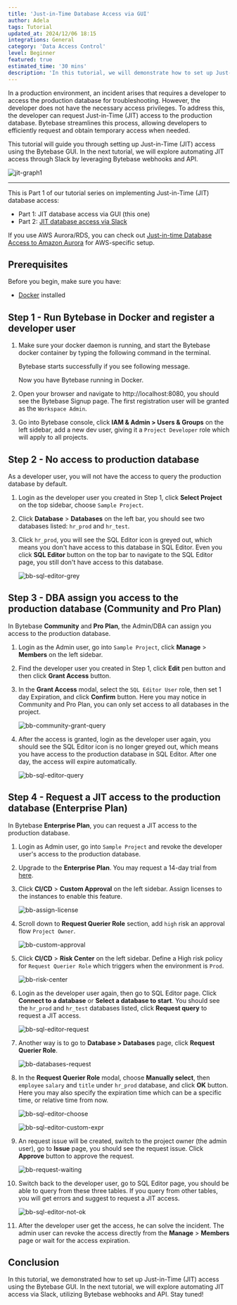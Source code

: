 ```yaml
---
title: 'Just-in-Time Database Access via GUI'
author: Adela
tags: Tutorial
updated_at: 2024/12/06 18:15
integrations: General
category: 'Data Access Control'
level: Beginner
featured: true
estimated_time: '30 mins'
description: 'In this tutorial, we will demonstrate how to set up Just-in-Time (JIT) access using the Bytebase GUI.'
---
```


In a production environment, an incident arises that requires a developer to access the production database for troubleshooting. However, the developer does not have the necessary access privileges. To address this, the developer can request Just-in-Time (JIT) access to the production database. Bytebase streamlines this process, allowing developers to efficiently request and obtain temporary access when needed.

This tutorial will guide you through setting up Just-in-Time (JIT) access using the Bytebase GUI. In the next tutorial, we will explore automating JIT access through Slack by leveraging Bytebase webhooks and API.

![jit-graph1](/content/docs/tutorials/just-in-time-database-access-part1/jit-graph1.webp)

---

This is Part 1 of our tutorial series on implementing Just-in-Time (JIT) database access:

- Part 1: JIT database access via GUI (this one)
- Part 2: [JIT database access via Slack](/tutorials/just-in-time-database-access-part2)

<HintBlock type="info">

If you use AWS Aurora/RDS, you can check out [Just-in-time Database Access to Amazon Aurora](/tutorials/just-in-time-database-access-amazon-aurora/) for AWS-specific setup.

</HintBlock>

## Prerequisites

Before you begin, make sure you have:

- [Docker](https://www.docker.com/) installed

## Step 1 - Run Bytebase in Docker and register a developer user

1. Make sure your docker daemon is running, and start the Bytebase docker container by typing the following command in the terminal.

   <IncludeBlock url="/docs/get-started/install/terminal-docker-run-volume"></IncludeBlock>

   Bytebase starts successfully if you see following message.

   <IncludeBlock url="/docs/get-started/install/terminal-startup-output-success"></IncludeBlock>

   Now you have Bytebase running in Docker.

1. Open your browser and navigate to http://localhost:8080, you should see the Bytebase Signup page. The first registration user will be granted as the `Workspace Admin`.

1. Go into Bytebase console, click **IAM & Admin > Users & Groups** on the left sidebar, add a new dev user, giving it a `Project Developer` role which will apply to all projects.

## Step 2 - No access to production database

As a developer user, you will not have the access to query the production database by default.

1. Login as the developer user you created in Step 1, click **Select Project** on the top sidebar, choose `Sample Project`.

1. Click **Database** > **Databases** on the left bar, you should see two databases listed: `hr_prod` and `hr_test`.

1. Click `hr_prod`, you will see the SQL Editor icon is greyed out, which means you don't have access to this database in SQL Editor. Even you click **SQL Editor** button on the top bar to navigate to the SQL Editor page, you still don't have access to this database.

   ![bb-sql-editor-grey](/content/docs/tutorials/just-in-time-database-access-part1/bb-sql-editor-grey.webp)

## Step 3 - DBA assign you access to the production database (Community and Pro Plan)

In Bytebase **Community** and **Pro Plan**, the Admin/DBA can assign you access to the production database.

1. Login as the Admin user, go into `Sample Project`, click **Manage** > **Members** on the left sidebar.

1. Find the developer user you created in Step 1, click **Edit** pen button and then click **Grant Access** button.

1. In the **Grant Access** modal, select the `SQL Editor User` role, then set 1 day Expiration, and click **Confirm** button. Here you may notice in Community and Pro Plan, you can only set access to all databases in the project.

   ![bb-community-grant-query](/content/docs/tutorials/just-in-time-database-access-part1/bb-community-grant-query.webp)

1. After the access is granted, login as the developer user again, you should see the SQL Editor icon is no longer greyed out, which means you have access to the production database in SQL Editor. After one day, the access will expire automatically.

   ![bb-sql-editor-query](/content/docs/tutorials/just-in-time-database-access-part1/bb-sql-editor-query.webp)

## Step 4 - Request a JIT access to the production database (Enterprise Plan)

In Bytebase **Enterprise Plan**, you can request a JIT access to the production database.

1. Login as Admin user, go into `Sample Project` and revoke the developer user's access to the production database.

1. Upgrade to the **Enterprise Plan**. You may request a 14-day trial from [here](https://www.bytebase.com/contact-us/).

1. Click **CI/CD** > **Custom Approval** on the left sidebar. Assign licenses to the instances to enable this feature.

   ![bb-assign-license](/content/docs/tutorials/just-in-time-database-access-part1/bb-assign-license.webp)

1. Scroll down to **Request Querier Role** section, add `high` risk an approval flow `Project Owner`.

   ![bb-custom-approval](/content/docs/tutorials/just-in-time-database-access-part1/bb-custom-approval.webp)

1. Click **CI/CD** > **Risk Center** on the left sidebar. Define a High risk policy for `Request Querier Role` which triggers when the environment is `Prod`.

   ![bb-risk-center](/content/docs/tutorials/just-in-time-database-access-part1/bb-risk-center.webp)

1. Login as the developer user again, then go to SQL Editor page. Click **Connect to a database** or **Select a database to start**. You should see the `hr_prod` and `hr_test` databases listed, click **Request query** to request a JIT access.

   ![bb-sql-editor-request](/content/docs/tutorials/just-in-time-database-access-part1/bb-sql-editor-request.webp)

1. Another way is to go to **Database > Databases** page, click **Request Querier Role**.

   ![bb-databases-request](/content/docs/tutorials/just-in-time-database-access-part1/bb-databases-request.webp)

1. In the **Request Querier Role** modal, choose **Manually select**, then `employee` `salary` and `title` under `hr_prod` database, and click **OK** button. Here you may also specify the expiration time which can be a specific time, or relative time from now.

   ![bb-sql-editor-choose](/content/docs/tutorials/just-in-time-database-access-part1/bb-sql-editor-choose.webp)

   ![bb-sql-editor-custom-expr](/content/docs/tutorials/just-in-time-database-access-part1/bb-sql-editor-custom-expr.webp)

1. An request issue will be created, switch to the project owner (the admin user), go to **Issue** page, you should see the request issue. Click **Approve** button to approve the request.

   ![bb-request-waiting](/content/docs/tutorials/just-in-time-database-access-part1/bb-request-waiting.webp)

1. Switch back to the developer user, go to SQL Editor page, you should be able to query from these three tables. If you query from other tables, you will get errors and suggest to request a JIT access.

   ![bb-sql-editor-not-ok](/content/docs/tutorials/just-in-time-database-access-part1/bb-sql-editor-not-ok.webp)

1. After the developer user get the access, he can solve the incident. The admin user can revoke the access directly from the **Manage** > **Members** page or wait for the access expiration.

## Conclusion

In this tutorial, we demonstrated how to set up Just-in-Time (JIT) access using the Bytebase GUI. In the next tutorial, we will explore automating JIT access via Slack, utilizing Bytebase webhooks and API. Stay tuned!
